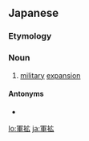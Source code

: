 ==Japanese==
{{ja-kanjitab|ぐん|かく|yomi=on}}

===Etymology===
{{abbreviation of|軍事拡大|lang=ja}}

===Noun===
{{ja-noun|ぐんかく}}

# [[military]] [[expansion]]
#: {{ja-usex|'''軍拡'''は地域の安定を乱す。|'''ぐんかく''' は ち.いき の あんてい を みだす。|Military expansion destabilizes the region.}}

====Antonyms====
* {{ja-r|軍縮|ぐんしゅく}}

[[lo:軍拡]]
[[ja:軍拡]]